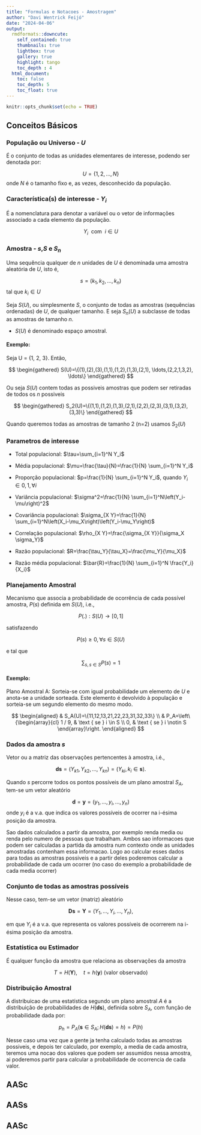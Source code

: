 ```yaml
---
title: "Formulas e Notacoes - Amostragem"
author: "Davi Wentrick Feijó"
date: "2024-04-06"
output: 
  rmdformats::downcute:
    self_contained: true
    thumbnails: true
    lightbox: true
    gallery: true
    highlight: tango
    toc_depth : 4
  html_document:
    toc: false
    toc_depth: 5
    toc_float: true
---
```


```r
knitr::opts_chunk$set(echo = TRUE)
```

## Conceitos Básicos

### População ou Universo - $U$

É o conjunto de todas as unidades elementares de interesse, podendo ser denotada por: 

$$
U=\{1,2, \ldots, N\}
$$
onde $N$ é o tamanho fixo e, as vezes, desconhecido da população.

### Característica(s) de interesse - $Y_i$

É a nomenclatura para denotar a variável ou o vetor de informações associado a cada elemento da população.

$$
Y_i \ \ \text{com} \ \ i \in U
$$

### Amostra - $s$,$S$ e $S_n$

Uma sequência qualquer de $n$ unidades de $U$ é denominada uma amostra aleatória de $U$, isto é,

$$
s=\left(k_1, k_2, \ldots, k_n\right)
$$
tal que $k_i \in U$

Seja $S(U)$, ou simplesmente $S$, o conjunto de todas as amostras (sequências ordenadas) de $U$, de qualquer tamanho. E seja $S_n(U)$ a subclasse de todas as amostras de tamanho $n$.

*  $S(U)$ é denominado espaço amostral.

#### Exemplo:

Seja U = {1, 2, 3}. Então,

$$
\begin{gathered}
S(U)=\{(1),(2),(3),(1,1),(1,2),(1,3),(2,1),
\ldots,(2,2,1,3,2), \ldots\}
\end{gathered}
$$

Ou seja $S(U)$ contem todas as possiveis amostras que podem ser retiradas de todos os $n$ possiveis

$$
\begin{gathered}
S_2(U)=\{(1,1),(1,2),(1,3),(2,1),(2,2),(2,3),(3,1),(3,2),(3,3)\}
\end{gathered}
$$

Quando queremos todas as amostras de tamanho 2 (n=2) usamos $S_2(U)$

### Parametros de interesse

* Total populacional: $\tau=\sum_{i=1}^N Y_i$

* Média populacional: $\mu=\frac{\tau}{N}=\frac{1}{N} \sum_{i=1}^N Y_i$

* Proporção populacional: $p=\frac{1}{N} \sum_{i=1}^N Y_i$, quando $Y_i \in 0,1, \forall i$

* Variância populacional: $\sigma^2=\frac{1}{N} \sum_{i=1}^N\left(Y_i-\mu\right)^2$

* Covariância populacional: $\sigma_{X Y}=\frac{1}{N} \sum_{i=1}^N\left(X_i-\mu_X\right)\left(Y_i-\mu_Y\right)$

* Correlação populacional: $\rho_{X Y}=\frac{\sigma_{X Y}}{\sigma_X \sigma_Y}$

* Razão populacional: $R=\frac{\tau_Y}{\tau_X}=\frac{\mu_Y}{\mu_X}$

* Razão média populacional: $\bar{R}=\frac{1}{N} \sum_{i=1}^N \frac{Y_i}{X_i}$


### Planejamento Amostral

Mecanismo que associa a probabilidade de ocorrência de cada possível amostra, $P(s)$ definida em $S(U)$, i.e.,

$$
P(.): S(U) \rightarrow[0,1]
$$

satisfazendo

$$
P(s) \geq 0, \forall s \in S(U)
$$

e tal que

$$
\sum_{s, s \in S} P(s)=1
$$

#### Exemplo:

Plano Amostral A: Sorteia-se com igual probabilidade um elemento de $U$ e anota-se a unidade sorteada. Este elemento é devolvido à população e sorteia-se um segundo elemento do mesmo modo.

$$
\begin{aligned}
& S_A(U)=\{11,12,13,21,22,23,31,32,33\} \\
& P_A=\left\{\begin{array}{cl}
1 / 9, & \text { se } i \in S \\
0, & \text { se } i \notin S
\end{array}\right.
\end{aligned}
$$

### Dados da amostra $s$

Vetor ou a matriz das observações pertencentes à amostra, i.é.,

$$
\boldsymbol{d s}=\left(Y_{k 1}, Y_{k 2}, \ldots, Y_{k n}\right)=\left(Y_{k i}, k_i \in \boldsymbol{s}\right) .
$$

Quando $s$ percorre todos os pontos possíveis de um plano amostral $S_A$, tem-se um vetor aleatório

$$
\boldsymbol{d}=\boldsymbol{y}=\left(y_1, \ldots, y_i, \ldots, y_n\right)
$$
onde $y_i$ é a v.a. que indica os valores possíveis de ocorrer na i-ésima posição da amostra.

Sao dados calculados a partir da amostra, por exemplo renda media ou renda pelo numero de pessoas que trabalham. Ambos sao informacoes que podem ser calculadas a partida da amostra num contexto onde as unidades amostradas contenham essa informacao. Logo ao calcular esses dados para todas as amostras possiveis e a partir deles poderemos calcular a probabilidade de cada um ocorrer (no caso do exemplo a probabilidade de cada media ocorrer)

### Conjunto de todas as amostras possíveis

Nesse caso, tem-se um vetor (matriz) aleatório

$$
\boldsymbol{D} \boldsymbol{s}=\boldsymbol{Y}=\left(Y_1, \ldots, Y_i, \ldots, Y_n\right),
$$

em que $Y_i$ é a v.a. que representa os valores possíveis de ocorrerem na i-ésima posição da amostra.

### Estatística ou Estimador 

É qualquer função da amostra que relaciona as observações da amostra

$$
T=H(\boldsymbol{Y}), \quad t=h(\boldsymbol{y}) \text { (valor observado) }
$$

### Distribuição Amostral 

A distribuicao de uma estatística segundo um plano amostral $A$ é a distribuição de probabilidades de $H(\boldsymbol{d} \boldsymbol{s})$, definida sobre $S_A$, com função de probabilidade dada por:

$$
p_h=P_A\left(\boldsymbol{s} \in S_A ; H(\boldsymbol{d} \boldsymbol{s})=h\right)=P(h)
$$

Nesse caso uma vez que a gente ja tenha calculado todas as amostras possiveis, e depois ter calculado, por exemplo, a media de cada amostra, teremos uma nocao dos valores que podem ser assumidos nessa amostra, ai poderemos partir para calcular a probabilidade de ocorrencia de cada valor.
















## AASc

## AASs

## AASc


